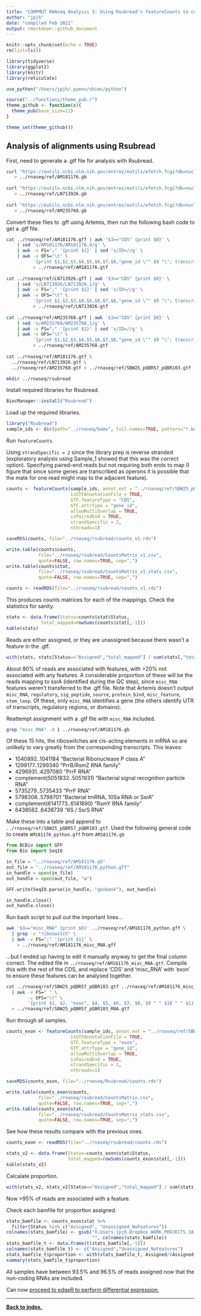 ```yaml
---
title: "COMPMUT RNAseq Analysis 3: Using Rsubread's featureCounts to count reads mapped to features"
author: "jpjh"
date: "compiled Feb 2021"
output: rmarkdown::github_document
---
```


```r
knitr::opts_chunk$set(echo = TRUE)
rm(list=ls())

library(tidyverse)
library(ggplot2)
library(knitr)
library(reticulate)

use_python("/Users/jpjh/.pyenv/shims/python")

source("../functions/theme_pub.r")
theme_github <- function(x){
  theme_pub(base_size=12)
}

theme_set(theme_github())
```

## Analysis of alignments using Rsubread

First, need to generate a .gtf file for analysis with Rsubread.

```bash
curl "https://eutils.ncbi.nlm.nih.gov/entrez/eutils/efetch.fcgi?db=nucleotide&amp;id=AM181176&amp;rettype=gb" \
   > ../rnaseq/ref/AM181176.gb
   
curl "https://eutils.ncbi.nlm.nih.gov/entrez/eutils/efetch.fcgi?db=nucleotide&amp;id=LN713926&amp;rettype=gb" \
   > ../rnaseq/ref/LN713926.gb
   
curl "https://eutils.ncbi.nlm.nih.gov/entrez/eutils/efetch.fcgi?db=nucleotide&amp;id=AM235768&amp;rettype=gb" \
   > ../rnaseq/ref/AM235768.gb
```

Convert these files to .gff using Artemis, then run the following bash code to get a .gtf file. 

```bash
cat ../rnaseq/ref/AM181176.gff | awk '$3=="CDS" {print $0}' \
    | sed 's/AM181176/AM181176.4/g' \
    | awk -v FS=";" '{print $1}' | sed 's/ID=//g' \
    | awk -v OFS="\t" \
          '{print $1,$2,$3,$4,$5,$6,$7,$8,"gene_id \"" $9 "\"; transcript_id \"" $9 "\""}' \
          > ../rnaseq/ref/AM181176.gtf
                    
cat ../rnaseq/ref/LN713926.gff | awk '$3=="CDS" {print $0}' \
    | sed 's/LN713926/LN713926.1/g' \
    | awk -v FS=";" '{print $1}' | sed 's/ID=//g' \
    | awk -v OFS="\t" \
          '{print $1,$2,$3,$4,$5,$6,$7,$8,"gene_id \"" $9 "\"; transcript_id \"" $9 "\""}' \
          > ../rnaseq/ref/LN713926.gtf
          
cat ../rnaseq/ref/AM235768.gff | awk '$3=="CDS" {print $0}' \
    | sed 's/AM235768/AM235768.1/g' \
    | awk -v FS=";" '{print $1}' | sed 's/ID=//g' \
    | awk -v OFS="\t" \
          '{print $1,$2,$3,$4,$5,$6,$7,$8,"gene_id \"" $9 "\"; transcript_id \"" $9 "\""}' \
          > ../rnaseq/ref/AM235768.gtf
          
cat ../rnaseq/ref/AM181176.gtf \
  ../rnaseq/ref/LN713926.gtf \
  ../rnaseq/ref/AM235768.gtf > ../rnaseq/ref/SBW25_pQBR57_pQBR103.gtf

mkdir ../rnaseq/rsubread
```

Install required libraries for Rsubread.

```r
BiocManager::install("Rsubread")
```

Load up the required libraries.

```r
library("Rsubread")
sample_ids <- dir(path="../rnaseq/bams", full.names=TRUE, pattern="*.bam$")
```

Run `featureCounts`.

Using `strandSpecific = 2` since the library prep is reverse stranded (exploratory analysis using Sample_1 showed that this was the correct option). Specifying paired-end reads but not requiring both ends to map (I figure that since some genes are transcribed as operons it is possible that the mate for one read might map to the adjacent feature). 


```r
counts <- featureCounts(sample_ids, annot.ext = "../rnaseq/ref/SBW25_pQBR57_pQBR103.gtf",
                        isGTFAnnotationFile = TRUE,
                        GTF.featureType = "CDS",
                        GTF.attrType = "gene_id",
                        allowMultiOverlap = TRUE,
                        isPairedEnd = TRUE,
                        strandSpecific = 2,
                        nthreads=1)

saveRDS(counts, file="../rnaseq/rsubread/counts_v1.rds")

write.table(counts$counts,
            file="../rnaseq/rsubread/CountsMatrix_v1.csv", 
            quote=FALSE, row.names=TRUE, sep=",")
write.table(counts$stat,
            file="../rnaseq/rsubread/CountsMatrix_v1_stats.csv", 
            quote=FALSE, row.names=TRUE, sep=",")
```

```r
counts <- readRDS(file="../rnaseq/rsubread/counts_v1.rds")
```

This produces counts matrices for each of the mappings. Check the statistics for sanity.

```r
stats <- data.frame(Status=counts$stat$Status, 
             total_mapped=rowSums(counts$stat[,-1]))
kable(stats)
```

Reads are either assigned, or they are unassigned because there wasn't a feature in the .gtf. 

```r
with(stats, stats[Status=="Assigned","total_mapped"] / sum(stats[,"total_mapped"]))
```

About 80% of reads are associated with features, with >20% not associated with any features. A considerable proportion of these will be the reads mapping to ssrA (identified during the QC step), since `misc_RNA` features weren't transferred to the .gff file. Note that Artemis doesn't output `misc_RNA`, `regulatory`, `sig_peptide`, `source`, `protein_bind`, `misc_feature`, `stem_loop`. Of these, only `misc_RNA` identifies a gene (the others identify UTR of transcripts, regulatory regions, or domains). 

Reattempt assignment with a .gtf file with `misc_RNA` included.

```bash
grep "misc_RNA" -A 1 ../rnaseq/ref/AM181176.gb
```

Of these 15 hits, the riboswitches are cis-acting elements in mRNA so are unlikely to vary greatly from the corresponding transcripts. This leaves: 

- 1040892..1041184 "Bacterial Ribonuclease P class A"
- 1299177..1299340 "PrrB/RsmZ RNA family"
- 4296931..4297080 "PrrF RNA"
- complement(5051832..5051931) "Bacterial signal recognition particle RNA"
- 5735279..5735433 "PrrF RNA"
- 5798308..5798701 "Bacterial tmRNA, 10Sa RNA or SsrA"
- complement(6141773..6141890) "RsmY RNA family"
- 6438562..6438739 "6S / SsrS RNA"

Make these into a table and append to `../rnaseq/ref/SBW25_pQBR57_pQBR103.gtf`. Used the following general code to create `AM181176_python.gff` from `AM181176.gb`

```python
from BCBio import GFF
from Bio import SeqIO

in_file = "../rnaseq/ref/AM181176.gb"
out_file = "../rnaseq/ref/AM181176_python.gff"
in_handle = open(in_file)
out_handle = open(out_file, "w")

GFF.write(SeqIO.parse(in_handle, "genbank"), out_handle)

in_handle.close()
out_handle.close()
```

Run bash script to pull out the important lines...

```bash
awk '$3=="misc_RNA" {print $0}' ../rnaseq/ref/AM181176_python.gff \
  | grep -v "riboswitch" \
  | awk -v FS=";" '{print $1}' \
    > ../rnaseq/ref/AM181176_misc_RNA.gff
```

...but I ended up having to edit it manually anyway to get the final column correct. The edited file in `../rnaseq/ref/AM181176_misc_RNA.gtf`. Compile this with the rest of the CDS, and replace 'CDS' and 'misc_RNA' with 'exon' to ensure these features can be analysed together.

```bash
cat ../rnaseq/ref/SBW25_pQBR57_pQBR103.gtf ../rnaseq/ref/AM181176_misc_RNA.gtf \
  | awk -v FS=" " \
        -v OFS="\t" \
        '{print $1, $2, "exon", $4, $5, $6, $7, $8, $9 " " $10 " " $11 " " $12}' \
  > ../rnaseq/ref/SBW25_pQBR57_pQBR103_RNA.gtf
```

Run through all samples.

```r
counts_exon <- featureCounts(sample_ids, annot.ext = "../rnaseq/ref/SBW25_pQBR57_pQBR103_RNA.gtf",
                        isGTFAnnotationFile = TRUE,
                        GTF.featureType = "exon",
                        GTF.attrType = "gene_id",
                        allowMultiOverlap = TRUE,
                        isPairedEnd = TRUE,
                        strandSpecific = 2,
                        nthreads=1)

saveRDS(counts_exon, file="../rnaseq/Rsubread/counts.rds")

write.table(counts_exon$counts,
            file="../rnaseq/rsubread/CountsMatrix.csv", 
            quote=FALSE, row.names=TRUE, sep=",")
write.table(counts_exon$stat,
            file="../rnaseq/rsubread/CountsMatrix_stats.csv", 
            quote=FALSE, row.names=TRUE, sep=",")
```

See how these results compare with the previous ones. 

```r
counts_exon <- readRDS(file="../rnaseq/rsubread/counts.rds")
```


```r
stats_v2 <- data.frame(Status=counts_exon$stat$Status, 
                       total_mapped=rowSums(counts_exon$stat[,-1]))
kable(stats_v2)
```

Calcalate proportion.

```r
with(stats_v2, stats_v2[Status=="Assigned","total_mapped"] / sum(stats_v2[,"total_mapped"]))
```
Now >95% of reads are associated with a feature. 

Check each bamfile for proportion assigned.
```r
stats_bamfile <- counts_exon$stat %>% 
  filter(Status %in% c("Assigned", "Unassigned_NoFeatures"))
colnames(stats_bamfile) <- gsub("X.Users.jpjh.Dropbox.WORK.PROJECTS.18.09_COMPMUT.COMPMUT_RNAseq.bams.",
                                "", colnames(stats_bamfile))
stats_bamfile_t <- data.frame(t(stats_bamfile[,-1]))
colnames(stats_bamfile_t) <- c("Assigned","Unassigned_NoFeatures")
stats_bamfile_t$proportion <- with(stats_bamfile_t, Assigned/(Assigned + Unassigned_NoFeatures))
summary(stats_bamfile_t$proportion)
```

All samples have between 93.5% and 96.5% of reads assigned now that the non-coding RNAs are included. 

Can now [proceed to edgeR to perform differential expression.](COMPMUT_RNAseq_4_edgeR.md)

---

**[Back to index.](COMPMUT_index.md)**
